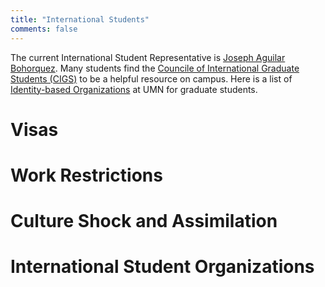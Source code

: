 ```yaml
---
title: "International Students"
comments: false
---
```


The current International Student Representative is [Joseph Aguilar Bohorquez](https://apec.umn.edu/people/joseph-aguilar-bohorquez). 
Many students find the [Councile of International Graduate Students (CIGS)](https://sites.google.com/umn.edu/cigsumn/home) to be a helpful resource on campus. 
Here is a list of [Identity-based Organizations](https://docs.google.com/spreadsheets/d/1VCv9dexgtS7v8h-3IoFeX38KX5AirxVIKdhb3THfzVI/edit#gid=1174195306) at UMN for graduate students. 

# Visas

# Work Restrictions

# Culture Shock and Assimilation

# International Student Organizations

